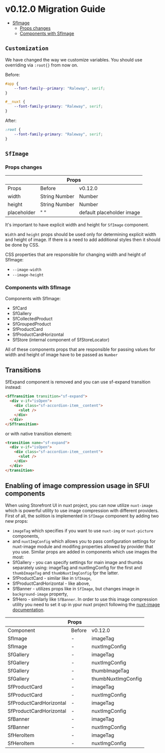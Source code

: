 
<Meta title="Releases/v0.12.x - Latest/v0.12.0/Migration Guide"  />

# v0.12.0 Migration Guide 

- [SfImage](#sfimage)
  - [Props changes](#props-changes)
  - [Components with SfImage](#components-with-SfImage)

## `Customization`
We have changed the way we customize variables. You should use overriding via ```:root{}``` from now on. 

Before:
```scss
#app {
	--font-family--primary: "Raleway", serif;
}

#__nuxt {
	--font-family-primary: "Raleway", serif;
}
```
After:
```scss
:root {
	--font-family-primary: "Raleway", serif;
}
```

## `SfImage`

### Props changes

<table>
  <thead>
    <tr>
      <th colspan="3">Props</th>
    </tr>
  </thead>
  <tbody>
    <tr>
      <td>Props</td>
      <td>Before</td>
      <td>v0.12.0</td>
    </tr>
    <tr>
      <td>width</td>
      <td>String Number</td>
      <td>Number</td>
    </tr>
    <tr>
      <td>height</td>
      <td>String Number</td>
      <td>Number</td>
    </tr>
    <tr>
     <td>placeholder</td>
      <td>" "</td>
      <td>default placeholder image</td>
    </tr>
  </tbody>
</table>

It's important to have explicit width and height for `SfImage` component.

`Width` and `height` props should be used only for determining explicit width and height of image. 
If there is a need to add additional styles then it should be done by CSS.

CSS properties that are responsible for changing width and height of SfImage:
- `--image-width`
- `--image-height`

### Components with SfImage

Components with SfImage:
- SfCard
- SfGallery
- SfCollectedProduct
- SfGroupedProduct
- SfProductCard
- SfProductCardHorizontal
- SfStore (internal component of SfStoreLocator)

All of these components props that are responsible for passing values for width and height of image have to be passed as `Number`

## Transitions

SfExpand component is removed and you can use sf-expand transition instead: 
```html
<SfTransition transition="sf-expand">
  <div v-if="isOpen">
    <div class="sf-accordion-item__content">
      <slot />
    </div>
  </div>
</SfTransition>
```
or with native transition element: 
```html
<transition name="sf-expand">
  <div v-if="isOpen">
    <div class="sf-accordion-item__content">
      <slot />
    </div>
  </div>
</transition>
```

## Enabling of image compression usage in SFUI components

When using Storefront UI in nuxt project, you can now utilize `nuxt-image` which is powerful utility to use image compression with different providers. 
First of all, the solition is implemented in `SfImage` component by adding two new props: 
- `imageTag` which specifies if you want to use `nuxt-img` or `nuxt-picture` components,
- and `nuxtImgConfig` which allows you to pass configuration settings for nuxt-image module and modifing properties allowed by provider that you use. 
Similar props are added in components which use images the most: 
- SfGallery - you can specify settings for main image and thumbs separately using: imageTag and nuxtImgConfig for the first and `thumbImageTag` and `thumbNuxtImgConfig` fpr the latter. 
- SfProductCard - similar like in `SfImage`,
- SfProductCardHorizontal - like above,
- SfBanner - utilizes props like in `SfImage`, but changes image in `background-image` property,
- SfHero - similarly like `SfBanner`.
In order to use this image compression utility you need to set it up in ypur nuxt project following the [nuxt-image documentation](https://image.nuxtjs.org/getting-started/installation/). 

<table>
  <thead>
    <tr>
      <th colspan="3">Props</th>
    </tr>
  </thead>
  <tbody>
    <tr>
      <td>Component</td>
      <td>Before</td>
      <td>v0.12.0</td>
    </tr>
    <tr>
      <td>SfImage</td>
      <td>-</td>
      <td>imageTag</td>
    </tr>
    <tr>
      <td>SfImage</td>
      <td>-</td>
      <td>nuxtImgConfig</td>
    </tr>
    <tr>
      <td>SfGallery</td>
      <td>-</td>
      <td>imageTag</td>
    </tr>
     <tr>
      <td>SfGallery</td>
      <td>-</td>
      <td>nuxtImgConfig</td>
    </tr>
    <tr>
      <td>SfGallery</td>
      <td>-</td>
      <td>thumbImageTag</td>
    </tr>
    <tr>
      <td>SfGallery</td>
      <td>-</td>
      <td>thumbNuxtImgConfig</td>
    </tr>
    <tr>
      <td>SfProductCard</td>
      <td>-</td>
      <td>imageTag</td>
    </tr>
    <tr>
      <td>SfProductCard</td>
      <td>-</td>
      <td>nuxtImgConfig</td>
    </tr>
    <tr>
      <td>SfProductCardHorizontal</td>
      <td>-</td>
      <td>imageTag</td>
    </tr>
    <tr>
      <td>SfProductCardHorizontal</td>
      <td>-</td>
      <td>nuxtImgConfig</td>
    </tr>
    <tr>
     <td>SfBanner</td>
      <td>-</td>
      <td>imageTag</td>
    </tr>
     <tr>
     <td>SfBanner</td>
      <td>-</td>
      <td>nuxtImgConfig</td>
    </tr>
    <tr>
     <td>SfHeroItem</td>
      <td>-</td>
      <td>imageTag</td>
    </tr>
    <tr>
      <td>SfHeroItem</td>
      <td>-</td>
      <td>nuxtImgConfig</td>
    </tr>
  </tbody>
</table>